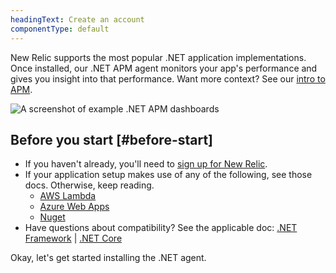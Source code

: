 ```yaml
---
headingText: Create an account
componentType: default
---
```



New Relic supports the most popular .NET application implementations. Once installed, our .NET APM agent monitors your app's performance and gives you insight into that performance. Want more context? See our [intro to APM](/docs/apm/new-relic-apm/getting-started/introduction-apm).

<img
  title="Example .NET APM dashboards"
  alt="A screenshot of example .NET APM dashboards"
  src={netOverview}
/>

## Before you start [#before-start]

* If you haven't already, you'll need to [sign up for New Relic](https://newrelic.com/signup). 
* If your application setup makes use of any of the following, see those docs. Otherwise, keep reading.
  * [AWS Lambda](/docs/serverless-function-monitoring/aws-lambda-monitoring/enable-lambda-monitoring/enable-aws-lambda-monitoring)
  * [Azure Web Apps](/docs/apm/agents/net-agent/azure-installation/install-net-agent-azure-web-apps) 
  * [Nuget](/docs/apm/agents/net-agent/install-guides/install-net-agent-using-nuget)
* Have questions about compatibility? See the applicable doc: [.NET Framework](/docs/apm/agents/net-agent/getting-started/net-agent-compatibility-requirements-net-framework) | [.NET Core](/docs/apm/agents/net-agent/getting-started/net-agent-compatibility-requirements-net-core)

Okay, let's get started installing the .NET agent. 
